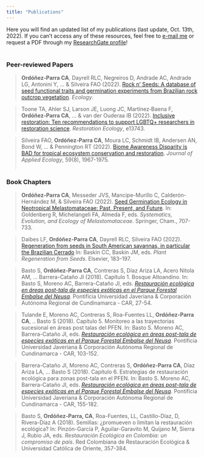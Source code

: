 ```yaml
---
title: "Publications"
---
```


Here you will find an updated list of my publications (last update, Oct. 13th, 2022). If you can't access any of these resources, feel free to [e-mail me](mailto:carlos.ordonez.parra@gmail.com) or request a PDF through my [ResearchGate profile](https://www.researchgate.net/profile/Carlos-Ordonez-Parra)!
<br/><br/>

### Peer-reviewed Papers

> **Ordóñez‐Parra CA**, Dayrell RLC, Negreiros D, Andrade AC, Andrade LG, Antonini Y, ... & Silveira FAO (2022). [Rock n’ Seeds: A database of seed functional traits and germination experiments from Brazilian rock outcrop vegetation](https://esajournals.onlinelibrary.wiley.com/doi/abs/10.1002/ecy.3852). _Ecology_.

> Toone TA, Ahler SJ, Larson JE, Luong JC, Martínez‐Baena F, **Ordóñez‐Parra CA**, ... & van der Ouderaa IB (2022). [Inclusive restoration: Ten recommendations to support LGBTQ+ researchers in restoration science](https://onlinelibrary.wiley.com/doi/abs/10.1111/rec.13743). _Restoration Ecology_, e13743.

> Silveira FAO, **Ordóñez‐Parra CA**, Moura LC, Schmidt IB, Andersen AN, Bond W, ... & Pennington RT (2022). [Biome Awareness Disparity is BAD for tropical ecosystem conservation and restoration](https://besjournals.onlinelibrary.wiley.com/doi/10.1111/1365-2664.14060). _Journal of Applied Ecology_, 59(8), 1967-1975.
<br/><br/>

### Book Chapters

> **Ordóñez-Parra CA**, Messeder JVS, Mancipe-Murillo C, Calderón-Hernández M, & Silveira FAO (2022). [Seed Germination Ecology in Neotropical Melastomataceae: Past, Present, and Future](https://link.springer.com/chapter/10.1007/978-3-030-99742-7_32). In: Goldenberg R, Michelangeli FA, Almeda F, eds. _Systematics, Evolution, and Ecology of Melastomataceae_. Springer, Cham., 707-733.

> Daibes LF, **Ordóñez-Parra CA**, Dayrell RLC, Silveira FAO (2022). [Regeneration from seeds in South American savannas, in particular the Brazilian Cerrado](https://www.sciencedirect.com/science/article/pii/B9780128237311000020?via%3Dihub) In: Baskin CC, Baskin JM, eds. _Plant Regeneration from Seeds_. Elsevier, 183–197.

> Basto S, **Ordóñez-Parra CA**, Contreras S, Díaz Ariza LA, Acero Nitola AM, ... Barrera-Cataño JI (2018). Capítulo 1. Bosque Altoandino. In: Basto S, Moreno AC, Barrera-Cataño JI, eds. [_Restauración ecológica en áreas post-tala de especies exóticas en el Parque Forestal Embalse del Neusa_](https://repository.javeriana.edu.co/handle/10554/44696). Pontificia Universidad Javeriana & Corporación Autónoma Regional de Cundinamarca - CAR, 27-54.

> Tulande E, Moreno AC, Contreras S, Roa-Fuentes LL, **Ordóñez-Parra CA**, .. Basto S (2018). Capítulo 5. Monitoreo a las trayectorias sucesional en áreas post talas del PFEN. In: Basto S. Moreno AC, Barrera-Cataño JI, eds. [_Restauración ecológica en áreas post-tala de especies exóticas en el Parque Forestal Embalse del Neusa_](https://repository.javeriana.edu.co/handle/10554/44696). Pontificia Universidad Javeriana & Corporación Autónoma Regional de Cundinamarca - CAR, 103-152.

> Barrera-Cataño JI, Moreno AC, Contreras S, **Ordóñez-Parra CA**, Díaz Ariza LA, ... Basto S (2018). Capítulo 6. Estrategias de restauración ecológica para zonas post-tala en el PFEN. In: Basto S. Moreno AC, Barrera-Cataño JI, eds. [_Restauración ecológica en áreas post-tala de especies exóticas en el Parque Forestal Embalse del Neusa_](https://repository.javeriana.edu.co/handle/10554/44696). Pontificia Universidad Javeriana & Corporación Autónoma Regional de Cundinamarca - CAR, 155-182.

> Basto S, **Ordóñez-Parra, CA**, Roa-Fuentes, LL, Castillo-Díaz, D, Rivera-Díaz A (2018). Semillas: ¿promueven o limitan la restauración ecológica? In: Pinzón-García P, Aguilar-Garavito M, Quijano M, Sierra J, Rubio JA, eds. _Restauración Ecológica en Colombia: un compromiso de país_. Red Colombiana de Restauración Ecológica & Universidad Católica de Oriente, 357-384.
